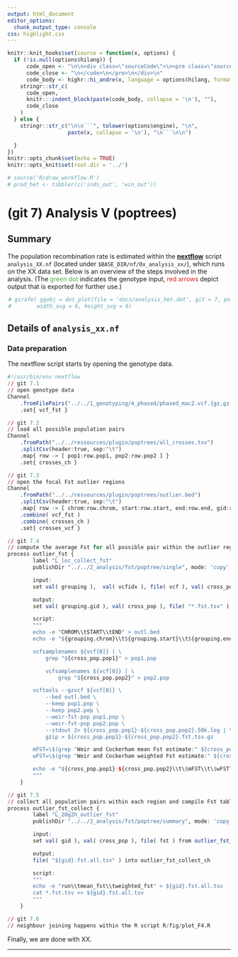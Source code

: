 ```yaml
---
output: html_document
editor_options:
  chunk_output_type: console
css: highlight.css
---
```


```r
knitr::knit_hooks$set(source = function(x, options) {
  if (!is.null(options$hilang)) {
      code_open <- "\n\n<div class=\"sourceCode\">\n<pre class=\"sourceCode\">\n<code class=\"sourceCode\">"
      code_close <- "\n</code>\n</pre>\n</div>\n"
      code_body <- highr::hi_andre(x, language = options$hilang, format = "html")
    stringr::str_c(
      code_open,
      knitr:::indent_block(paste(code_body, collapse = '\n'), ""),
      code_close
    )
  } else {
    stringr::str_c("\n\n```", tolower(options$engine), "\n",
                   paste(x, collapse = '\n'), "\n```\n\n")

  }
})
knitr::opts_chunk$set(echo = TRUE)
knitr::opts_knit$set(root.dir = '../')
```


```r
# source('R/draw_workflow.R')
# prod_het <- tibbler(c('inds_out', 'win_out'))
```

# (git 7) Analysis V (poptrees)

## Summary

The population recombination rate is estimated within the [**nextflow**](https://www.nextflow.io/) script `analysis_XX.nf` (located under `$BASE_DIR/nf/0x_analysis_xx/`), which runs on the XX data set.
Below is an overview of the steps involved in the analysis.
(The <span style="color:#4DAF4A">green dot</span> indicates the genotype input, <span style="color:#E41A1C">red arrows</span> depict output that is exported for further use.)

<div style="max-width:500px; margin:auto;">
```r
# girafe( ggobj = dot_plot(file = 'docs/analysis_het.dot', git = 7, point_types = prod_het),
#        width_svg = 6, height_svg = 6)
```
</div>

## Details of `analysis_xx.nf`

### Data preparation

The nextflow script starts by opening the genotype data.

<div class="kclass">
```r
#!/usr/bin/env nextflow
// git 7.1
// open genotype data
Channel
	.fromFilePairs("../../1_genotyping/4_phased/phased_mac2.vcf.{gz,gz.tbi}")
	.set{ vcf_fst }

// git 7.2
// load all possible population pairs
Channel
	.fromPath("../../ressources/plugin/poptrees/all_crosses.tsv")
	.splitCsv(header:true, sep:"\t")
	.map{ row -> [ pop1:row.pop1, pop2:row.pop2 ] }
	.set{ crosses_ch }

// git 7.3
// open the focal Fst outlier regions
Channel
	.fromPath("../../ressources/plugin/poptrees/outlier.bed")
	.splitCsv(header:true, sep:"\t")
	.map{ row -> [ chrom:row.chrom, start:row.start, end:row.end, gid:row.gid ] }
	.combine( vcf_fst )
	.combine( crosses_ch )
	.set{ crosses_vcf }

// git 7.4
// compute the average Fst for all possible pair within the outlier region
process outlier_fst {
		label "L_loc_collect_fst"
		publishDir "../../2_analysis/fst/poptree/single", mode: 'copy'

		input:
		set val( grouping ),  val( vcfidx ), file( vcf ), val( cross_pop ) from crosses_vcf

		output:
		set val( grouping.gid ), val( cross_pop ), file( "*.fst.tsv" ) into outlier_fst_gid_ch

		script:
		"""
		echo -e "CHROM\\tSTART\\tEND" > outl.bed
		echo -e "${grouping.chrom}\\t${grouping.start}\\t${grouping.end}" >> outl.bed

		vcfsamplenames ${vcf[0]} | \
			grep "${cross_pop.pop1}" > pop1.pop

			vcfsamplenames ${vcf[0]} | \
				grep "${cross_pop.pop2}" > pop2.pop

		vcftools --gzvcf ${vcf[0]} \
			--bed outl.bed \
			--keep pop1.pop \
			--keep pop2.pop \
			--weir-fst-pop pop1.pop \
			--weir-fst-pop pop2.pop \
			--stdout 2> ${cross_pop.pop1}-${cross_pop.pop2}.50k.log | \
			gzip > ${cross_pop.pop1}-${cross_pop.pop2}.fst.tsv.gz

		mFST=\$(grep "Weir and Cockerham mean Fst estimate:" ${cross_pop.pop1}-${cross_pop.pop2}.50k.log | sed 's/Weir and Cockerham mean Fst estimate: //')
		wFST=\$(grep "Weir and Cockerham weighted Fst estimate:" ${cross_pop.pop1}-${cross_pop.pop2}.50k.log | sed 's/Weir and Cockerham weighted Fst estimate: //')

		echo -e "${cross_pop.pop1}-${cross_pop.pop2}\\t\$mFST\\t\$wFST" > ${cross_pop.pop1}-${cross_pop.pop2}.${grouping.gid}.fst.tsv
		"""
	}

// git 7.5
// collect all population pairs within each region and compile Fst table
process outlier_fst_collect {
		label "L_20g2h_outlier_fst"
		publishDir "../../2_analysis/fst/poptree/summary", mode: 'copy'

		input:
		set val( gid ), val( cross_pop ), file( fst ) from outlier_fst_gid_ch.groupTuple()

		output:
		file( "${gid}.fst.all.tsv" ) into outlier_fst_collect_ch

		script:
		"""
		echo -e "run\\tmean_fst\\tweighted_fst" > ${gid}.fst.all.tsv
		cat *.fst.tsv >> ${gid}.fst.all.tsv
		"""
	}

// git 7.6
// neighbour joining happens within the R script R/fig/plot_F4.R
```
</div>

Finally, we are done with XX.

---
